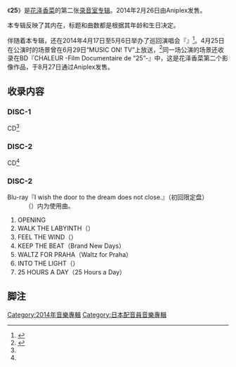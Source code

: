 {{otheruses|subject=|other=自然数和其他人类文化|25}}
{{Infobox Album <!-- 请参见 维基百科:音乐专题 -->
| Name           = 25
| Type           = studio
| Artist         = [[花泽香菜|花泽香菜]]
| Released       = 2014年2月26日
| Recorded       = 
| Genre          = [[J-POP|J-POP]]
| Length         = 99分10秒<ref name="tower">{{lang|ja|{{Cite web|date=|url=http://tower.jp/item/tracks/3358356|title=25 -Twenty five- ［2CD+Blu-ray Disc+フォトブックレット］＜初回生産限定盤＞|publisher=タワーレコード|accessdate=2014-02-27|archive-date=2016-03-04|archive-url=https://web.archive.org/web/20160304142556/http://tower.jp/item/tracks/3358356|dead-url=no}}}}</ref>
| Label          = [[Aniplex|Aniplex]]
| Producer       = 
| Reviews        = 
| Certification	 =
| Chart position = * 8位{{smaller|（{{lang|ja|[[オリコンチャート|オリコン]]}}）}}<ref name="oricon">{{lang|ja|{{Cite web|url=http://www.oricon.co.jp/prof/artist/391223/products/music/1059820/1/|title=「２５」 花澤香菜|work=ORICON STYLE|publisher=[[オリコン|オリコン]]|accessdate=2014-03-06|archive-date=2019-09-18|archive-url=https://web.archive.org/web/20190918182228/https://www.oricon.co.jp/prof/391223/products/1059820/1/|dead-url=no}}}}</ref>
| Last album     = [[claire|claire]]<br />（2013年）
| This album     = '''25'''<br />（2014年）
| Next album     = [[Blue_Avenue|Blue Avenue]] <br /> （2015年）
| Misc           = {{Singles
 | Name          = 25 
 | Type          = studio
 | Single 5      = {{lang|ja|[[恋する惑星|恋する惑星]]}}
 | Single 5 date = 2013年12月25日
}}
}}

《'''25'''》是[[花泽香菜|花泽香菜]]的第二张[[录音室专辑|录音室专辑]]。2014年2月26日由Aniplex发售。

本专辑反映了其内在，标题和曲数都是根据其年龄和生日决定。

伴随着本专辑，还在2014年4月17日至5月6日举办了巡回演唱会『{{lang|ja|花澤香菜 live 2014 “25”}}』<ref>{{Cite web|url=http://www.lisani.jp/news/id89242|title=花澤香菜、大成功に終わったライブツアー「花澤香菜live 2014“25”」の映像作品を8月に発売！ツアーグッズの再販も決定！|work=リスアニ！WEB|publisher=[[エムオン・エンタテインメント|エムオン・エンタテインメント]]|date=2014-06-08|accessdate=2014-07-02|deadurl=yes|archiveurl=https://archive.is/20140705093524/http://www.lisani.jp/news/id89242|archivedate=2014-07-05}}</ref>。4月25日在{{lang|ja|NHKホール}}公演时的场景曾在6月29日“MUSIC ON! TV”上放送，<ref>{{Cite web|url=http://okmusic.jp/#!/news/44388|title=花澤香菜ライブ特番の放送日が6月29日（日）に決定|work=OKMusic|publisher=オーケーライフ|date=2014-06-28|accessdate=2014-07-02|archive-date=2017-02-08|archive-url=https://archive.today/20170208164610/http://okmusic.jp/%23!/news/152806#!/news/44388|dead-url=no}}</ref>同一场公演的场景还收录在BD『CHALEUR -Film Documentaire de “25”-』中，这是花泽香菜第二个影像作品，于8月27日通过Aniplex发售。

==收录内容==

===DISC-1===
;CD<ref name="tower"/>
{{Track listing
| headline = '''25'''DISC-1

| title1           = {{lang|ja|バースデイ}}
| writer1          = 作詞・作曲・編曲：[[北川胜利|北川胜利]]
| length1          = 1:08

| title2           = 25 Hours a Day
| writer2          = 作詞：[[岩里祐穂|岩里祐穂]]、作曲・編曲：北川勝利
| length2          = 4:12

| title3           = Brand New Days
| writer3          = 作詞・作曲・編曲：矢野博康
| length3          = 3:40

| title4           = {{lang|ja|恋する惑星}}
| writer4          = 作詞：岩里祐穂、作曲：北川勝利、編曲：北川勝利
| length4          = 4:52

| title5           = {{lang|ja|マラソン}}
| writer5          = 作詞：花澤香菜・岩里祐穂、作曲・編曲：北川勝利
| length5          = 4:31

| title6           = YESTERDAY BOYFRIEND 
| writer6          = 作詞：西寺乡太、作曲・編曲：奥田健介
| length6          = 4:50

| title7           = {{lang|ja|無邪気なキミと真夏のメロディ}}
| writer7          = 作詞・作曲・編曲：中塚武
| length7          = 4:02

| title8           = Make a Difference
| writer8          = 作詞：岩里祐穂、作曲・編曲：mito
| length8          = 4:20

| title9           = {{lang|ja|旅立つ彼女と古い背表紙}}
| writer9          = 作詞・作曲・編曲：沖井礼二
| length9          = 4:30

| title10          = Summer Sunset
| writer10         = 作詞：岩里祐穂、作曲・編曲：北川勝利
| length10         = 4:21

| title11          = {{lang|ja|同心円上のディスタンス}}
| writer11         = 作詞・作曲・編曲：宮川弾
| length11         = 4:08

| title12          = flattery?
| writer12         = 作詞・作曲・編曲：古川本舗
| length12         = 3:58

| title13          = Waltz for Praha
| writer13         = 作詞・作曲：北川勝利、編曲：sugarbeans・北川勝利
| length13         = 3:53
| total_length     = 
}}

===DISC-2===
;CD<ref name="tower"/>
{{Track listing
| headline = '''25'''DISC-2

| title1           = {{lang|ja|片思いが世界を救う}}
| writer1          = 作詞・作曲・編曲：宮川弾
| length1          = 3:55

| title2           = {{lang|ja|ダエンケイ}}
| writer2          = 作詞：岩里祐穂、作曲・編曲：北川勝利
| length2          = 3:58

| title3           = {{lang|ja|パパ、アイ･ラブ･ユー!!}}
| writer3          = 作詞・作曲・編曲：カジヒデキ
| length3          = 3:47

| title4           = Eeny, meeny, miny, moe
| writer4          = 作詞：[[浅沼晋太郎|浅沼晋太郎]]、作曲・編曲：白神真志朗
| length4          = 4:05

| title5           = {{lang|ja|粉雪}}
| writer5          = 作詞：花澤香菜、作曲：北川勝利、編曲：北川勝利・鈴木圭
| length5          = 1:34

| title6           = Young Oh! Oh! 
| writer6          = 作詞：花澤香菜・岩里祐穂、作曲・編曲：北川勝利
| length6          = 2:40

| title7           = {{lang|ja|曖昧な世界}}
| writer7          = 作詞：岩里祐穂、作曲・編曲：北川勝利
| length7          = 3:49

| title8           = {{lang|ja|真夜中の秘密会議}}
| writer8          = 作詞：花澤香菜、補作詞：岩里祐穂、作曲：北川勝利、編曲：桜井康史・北川勝利
| length8          = 4:05

| title9           = Merry Go Round
| writer9          = 作詞：岩里祐穂、作曲：北川勝利、編曲：宮川弾
| length9          = 4:10

| title10          = last contrast
| writer10         = 作詞・作曲：小出祐介、編曲：釣俊輔・小出祐介
| length10         = 4:28

| title11          = {{lang|ja|花びら}}
| writer11         = 作詞：岩里祐穂、作曲・編曲：北川勝利
| length11         = 6:12

| title12          = Good Conversation
| writer12         = 作詞：岩里祐穂、作曲：北川勝利、編曲：IEDA (One Day Diary)
| length12         = 3:51

| total_length     = 
}}

===DISC-2===
;Blu-ray『I wish the door to the dream does not close.』（初回限定盘） 
:（）内为使用曲。

#OPENING
#WALK THE LABYINTH（{{lang|ja|ダエンケイ}}）
#FEEL THE WIND（{{lang|ja|旅立つ彼女と古い背表紙}}）
#KEEP THE BEAT（Brand New Days）
#WALTZ FOR PRAHA（Waltz for Praha）
#INTO THE LIGHT（{{lang|ja|片思いが世界を救う}}）
#25 HOURS A DAY（25 Hours a Day）

==脚注==
{{reflist}}

[[Category:2014年音樂專輯|Category:2014年音樂專輯]]
[[Category:日本配音員音樂專輯|Category:日本配音員音樂專輯]]